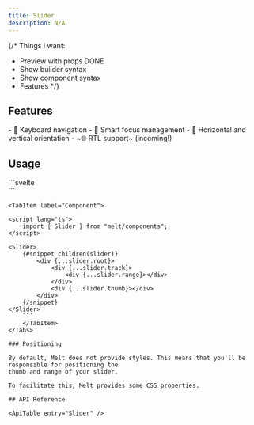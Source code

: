 ```yaml
---
title: Slider
description: N/A
---
```


{/*
Things I want:
- Preview with props DONE
- Show builder syntax
- Show component syntax
- Features
*/}

<Preview client:load />

## Features

<Features>
- 🎹 Keyboard navigation
- 🧠 Smart focus management
- 🔄 Horizontal and vertical orientation
- ~🌐 RTL support~ (incoming!)
</Features>

## Usage

<Tabs>
	<TabItem label="Builder">
```svelte
<script lang="ts">
	import { Slider } from "melt/builders";

	const slider = new Slider();
</script>

<div {...slider.root}>
	<div {...slider.track}>
		<div {...slider.range}></div>
	</div>
	<div {...slider.thumb}></div>
</div>
```
	</TabItem>

	<TabItem label="Component">

```svelte
<script lang="ts">
	import { Slider } from "melt/components";
</script>

<Slider>
	{#snippet children(slider)}
		<div {...slider.root}>
			<div {...slider.track}>
				<div {...slider.range}></div>
			</div>
			<div {...slider.thumb}></div>
		</div>
	{/snippet}
</Slider>
	```
	</TabItem>
</Tabs>

### Positioning

By default, Melt does not provide styles. This means that you'll be responsible for positioning the
thumb and range of your slider.

To facilitate this, Melt provides some CSS properties.

## API Reference

<ApiTable entry="Slider" />
